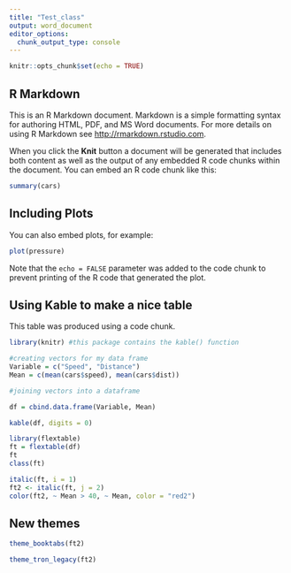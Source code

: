 ```yaml
---
title: "Test_class"
output: word_document
editor_options: 
  chunk_output_type: console
---
```


```r
knitr::opts_chunk$set(echo = TRUE)
```

## R Markdown

This is an R Markdown document. Markdown is a simple formatting syntax for authoring HTML, PDF, and MS Word documents. For more details on using R Markdown see <http://rmarkdown.rstudio.com>.

When you click the **Knit** button a document will be generated that includes both content as well as the output of any embedded R code chunks within the document. You can embed an R code chunk like this:

```r
summary(cars)
```

## Including Plots

You can also embed plots, for example:

```r
plot(pressure)
```

Note that the `echo = FALSE` parameter was added to the code chunk to prevent printing of the R code that generated the plot.

## Using Kable to make a nice table

This table was produced using a code chunk. 
```r
library(knitr) #this package contains the kable() function

#creating vectors for my data frame
Variable = c("Speed", "Distance")
Mean = c(mean(cars$speed), mean(cars$dist))

#joining vectors into a dataframe

df = cbind.data.frame(Variable, Mean)

kable(df, digits = 0)
```

\pagebreak

```r
library(flextable)
ft = flextable(df)
ft
class(ft)

italic(ft, i = 1)
ft2 <- italic(ft, j = 2)
color(ft2, ~ Mean > 40, ~ Mean, color = "red2")

```


## New themes

```r
theme_booktabs(ft2)

```

```r
theme_tron_legacy(ft2)
```
